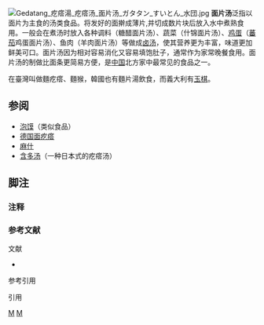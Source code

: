 {{NoteTA
|T=zh-hk:麵片湯;zh-hans:面片汤; zh-tw:麵疙瘩;
|1=zh-hk:麵片湯;zh-hans:面片汤; zh-tw:麵疙瘩;}}
{{各地中文名
|tw=麵疙瘩、麵猴、麵粿湯、撥魚兒、麵魚兒<ref name="huang2011">{{harvnb|黃婉玲|2011|pp=93-106}}</ref>
|cn=面片汤；面疙瘩、面鱼儿<ref name="huang2011"/>
}}
[[File:Gedatang_疙瘩湯_疙瘩汤_面片汤_ガタタン_すいとん_水団.jpg|thumb]]
'''面片汤'''泛指以面片为主食的汤类食品。将发好的面擀成薄片,并切成数片块后放入水中煮熟食用。一般会在煮汤时放入各种调料（糖醋面片汤）、蔬菜（什锦面片汤）、[[鸡蛋|鸡蛋]]（[[蕃茄|蕃茄]]鸡蛋面片汤）、鱼肉（羊肉面片汤）等做成[[滷|卤汤]]，使其营养更为丰富，味道更加鲜美可口。面片汤因为相对容易消化又容易填饱肚子{{RefTag|1={{Cite web|url=http://news.xinhuanet.com/health/2007-03/16/content_5857097.htm|title=面片汤适合晚上吃(图)|publisher=[[新华网|新华网]]引自健康时报|date=2007年3月16日|accessdate=2010-12-25|language=zh-cn|deadurl=yes|archiveurl=https://web.archive.org/web/20120401213221/http://news.xinhuanet.com/health/2007-03/16/content_5857097.htm|archivedate=2012年4月1日}}}}，通常作为家常晚餐食用{{RefTag|1={{Cite web|url=http://www.meishichina.com/Health/CommonSense/200703/15940.html|title=面片汤适合晚上吃|publisher=美食天下|date=2007-03-05|accessdate=2010-12-25|language=zh-cn|archive-date=2018-05-14|archive-url=https://web.archive.org/web/20180514213724/https://www.meishichina.com/Health/CommonSense/200703/15940.html|dead-url=no}}}}。面片汤的制做比面条更简易方便，是[[中国|中国]]北方家中最常见的食品之一。

在臺灣叫做麵疙瘩、麵猴，韓國也有麵片湯飲食，而義大利有[[玉棋|玉棋]]。

== 参阅 ==
* [[泡馍|泡馍]]（类似食品）
*[[德国面疙瘩|德国面疙瘩]]
*[[麻什|麻什]]
* [[含多汤|含多汤]]（一种日本式的疙瘩汤）

== 脚注 ==
=== 注释 ===
<div class="references-small">
{{NoteFoot}}
</div>

=== 参考文献 ===
{{wikt|面疙瘩}}
;文献
*{{clref|黃婉玲|2011|ref= {{cite isbn|9789866798368|ref=harv|noedit}}}}

;参考引用
<div class="references-small">
{{RefFoot}}</div>
<references group="参"/>
;引用
{{reflist|!}}

{{食品小作品}}

[[Category:中式面食|M]]
[[Category:中式汤|M]]